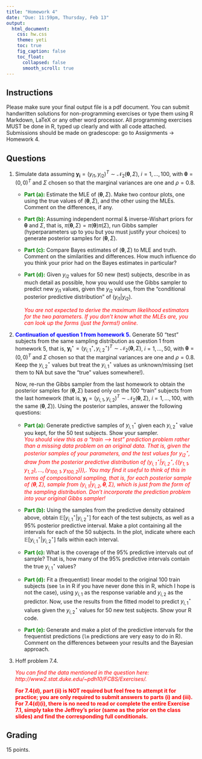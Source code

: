 ```yaml
---
title: "Homework 4"
date: "Due: 11:59pm, Thursday, Feb 13"
output: 
  html_document: 
    css: hw.css
    theme: yeti
    toc: true
    fig_caption: false
    toc_float:
      collapsed: false
      smooth_scroll: true
---
```


## Instructions

Please make sure your final output file is a pdf document. You can submit handwritten solutions for non-programming exercises or type them using R Markdown, LaTeX or any other word processor. All programming exercises MUST be done in R, typed up clearly and with all code attached. Submissions should be made on gradescope: go to Assignments $\rightarrow$ Homework 4.

## Questions



1. Simulate data assuming $\boldsymbol{y_i} = (y_{i1},y_{i2})^T \sim \mathcal{N}_2(\boldsymbol{\theta}, \Sigma)$, $i = 1, \ldots, 100$, with $\boldsymbol{\theta} = (0,0)^T$ and $\Sigma$ chosen so that the marginal variances are one and $\rho = 0.8$.
    + <font color="green">**Part (a):**</font> Estimate the MLE of $(\boldsymbol{\theta}, \Sigma)$. Make two contour plots, one using the true values of $(\boldsymbol{\theta}, \Sigma)$, and the other using the MLEs. Comment on the differences, if any.
    + <font color="green">**Part (b):**</font> Assuming independent normal & inverse-Wishart priors for $\boldsymbol{\theta}$ and $\Sigma$, that is, $\pi(\boldsymbol{\theta}, \Sigma) = \pi(\boldsymbol{\theta}) \pi(\Sigma)$, run Gibbs sampler (hyperparameters up to you but you must justify your choices) to generate posterior samples for $(\boldsymbol{\theta}, \Sigma)$.
    + <font color="green">**Part (c):**</font> Compare Bayes estimates of $(\boldsymbol{\theta}, \Sigma)$ to MLE and truth. Comment on the similarities and differences. How much influence do you think your prior had on the Bayes estimates in particular?
    + <font color="green">**Part (d):**</font> Given $y_{i2}$ values for 50 new (test) subjects, describe in as much detail as possible, how you would use the Gibbs sampler to predict new $y_{i1}$ values, given the $y_{i2}$ values, from the "conditional posterior predictive distribution" of $(y_{i1} | y_{i2})$.

        <font color="red">*You are not expected to derive the maximum likelihood estimators for the two parameters. If you don't know what the MLEs are, you can look up the forms (just the forms!) online.* </font>  


1. <font color="blue">**Continuation of question 1 from homework 5.**</font>
<!-- Recall that in part (d) of question 1 from homework 5, you were asked: given $y_{i,2}$ values for 50 new (test) subjects, describe in as much detail as possible, how you would use the Gibbs sampler to predict new $y_{i,1}$ values, given the $y_{i,2}$ values, from the "conditional posterior predictive distribution" of $(y_{i,1} | y_{i,2})$. -->
Generate 50 "test" subjects from the same sampling distribution as question 1 from homework 5, that is, $\boldsymbol{y_i}^\star = (y_{i,1}^\star,y_{i,2}^\star)^T \sim \mathcal{N}_2(\boldsymbol{\theta}, \Sigma)$, $i = 1, \ldots, 50$, with $\boldsymbol{\theta} = (0,0)^T$ and $\Sigma$ chosen so that the marginal variances are one and $\rho = 0.8$. Keep the $y_{i,2}^\star$ values but treat the $y_{i,1}^\star$ values as unknown/missing (set them to NA but save the "true" values somewhere!).
    
    Now, re-run the Gibbs sampler from the last homework to obtain the posterior samples for $(\boldsymbol{\theta}, \Sigma)$ based only on the 100 "train" subjects from the last homework (that is, $\boldsymbol{y_i} = (y_{i,1},y_{i,2})^T \sim \mathcal{N}_2(\boldsymbol{\theta}, \Sigma)$, $i = 1, \ldots, 100$, with the same $(\boldsymbol{\theta}, \Sigma)$). Using the posterior samples, answer the following questions:
    + <font color="green">**Part (a):**</font> Generate predictive samples of $y_{i,1}^\star$ given each $y_{i,2}^\star$ value you kept, for the 50 test subjects. Show your sampler.  
      <font color="red">*You should view this as a "train --> test" prediction problem rather than a missing data problem on an original data. That is, given the posterior samples of your parameters, and the test values for $y_{i2}^\star$, draw from the posterior predictive distribution of $(y_{i,1}^\star | y_{i,2}^\star, \{(y_{1,1},y_{1,2}), \ldots, (y_{100,1},y_{100,2})\})$,. You may find it useful to think of this in terms of compositional sampling, that is, for each posterior sample of $(\boldsymbol{\theta}, \Sigma)$, sample from $(y_{i,1} | y_{i,2}, \boldsymbol{\theta}, \Sigma)$, which is just from the form of the sampling distribution. Don't incorporate the prediction problem into your original Gibbs sampler!*</font>
      
    + <font color="green">**Part (b):**</font> Using the samples from the predictive density obtained above, obtain $\mathbb{E}[y_{i,1}^\star | y_{i,2}^\star]$ for each of the test subjects, as well as a 95% posterior predictive interval. Make a plot containing all the intervals for each of the 50 subjects. In the plot, indicate where each $\mathbb{E}[y_{i,1}^\star | y_{i,2}^\star]$ falls within each interval.
    + <font color="green">**Part (c):**</font> What is the coverage of the 95% predictive intervals out of sample? That is, how many of the 95% predictive intervals contain the true $y_{i,1}^\star$ values?
    + <font color="green">**Part (d):**</font> Fit a (frequentist) linear model to the original 100 train subjects (see `lm` in R if you have never done this in R, which I hope is not the case), using $y_{i,1}$ as the response variable and $y_{i,2}$ as the predictor. Now, use the results from the fitted model to predict $y_{i,1}^\star$ values given the $y_{i,2}^\star$ values for 50 new test subjects. Show your R code.
    + <font color="green">**Part (e):**</font> Generate and make a plot of the predictive intervals for the frequentist predictions (`lm` predictions are very easy to do in R). Comment on the differences between your results and the Bayesian approach.
    
    

2.  Hoff problem 7.4.

    <font color="red">*You can find the data mentioned in the question here: http://www2.stat.duke.edu/~pdh10/FCBS/Exercises/.* </font>
    
    <font color="red">**For 7.4(d), part (ii) is NOT required but feel free to attempt it for practice; you are only required to submit answers to parts (i) and (iii). For 7.4(d)(i), there is no need to read or complete the entire Exercise 7.1, simply take the Jeffrey's prior (same as the prior on the class slides) and find the corresponding full conditionals.**</font>
    
<!-- We will actual derive the full conditionals in class on Wednesday, February 26, but I STRONGLY suggest attempting it on your own before then, so the in-class results would only confirm your solution. -->

  
  
  
## Grading

15 points.
  